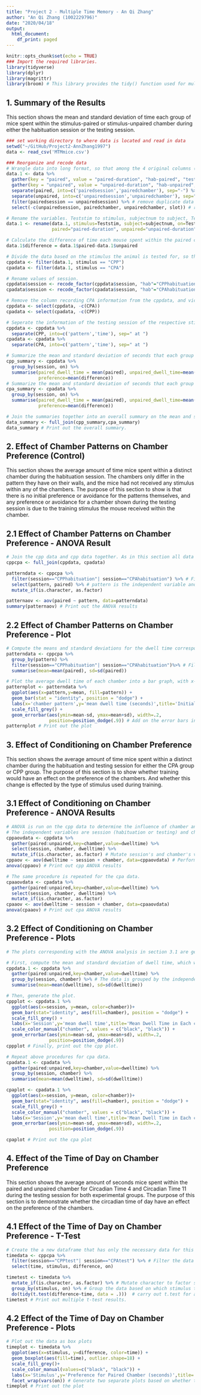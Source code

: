 ```yaml
---
title: "Project 2 - Multiple Time Memory - An Qi Zhang"
author: "An Qi Zhang (1002229796)"
date: "2020/04/18"
output:
  html_document:
    df_print: paged
---
```


```r
knitr::opts_chunk$set(echo = TRUE)
### Import the required libraries.
library(tidyverse)
library(dplyr)
library(magrittr) 
library(broom) # This library provides the tidy() function used for multiple t-tests in section 4
```

## 1. Summary of the Results
This section shows the mean and standard deviation of time each group of mice spent within the stimulus-paired or stimulus-unpaired chamber during either the habituation session or the testing session.

```r
### set working directory to where data is located and read in data
setwd("~/GitHub/Project2-AnnZhang1997")
data <- read_csv('MTMmice.csv')

### Reorganize and recode data
# Wrangle data into long format, so that among the 4 original columns ("hab-paired", "hab-unpaired", "test-paired", and "test-unpaired"), "hab" and "test" will become keys, while the original values will be gathered under two new columns "paired-duration" and "unpaired-duration". 
data.1 <- data %>%
  gather(key = "paired", value = "paired-duration", "hab-paired", "test-paired") %>%
  gather(key = "unpaired", value = "unpaired-duration", "hab-unpaired", "test-unpaired") %>% # Two gather commands are used to gather the data under two new value columns
  separate(paired, into=c('pairedsession','pairedchamber'), sep="-") %>% 
  separate(unpaired, into=c('unpairedsession','unpairedchamber'), sep="-") %>%
  filter(pairedsession == unpairedsession) %>% # remove duplicate data
  select(-c(unpairedsession, pairedchamber, unpairedchamber, slot)) # remove the columns that won't be used during data processing (pairedchamber, unpairedchamber, and slot) and the column that is the duplicate of another column (unpairedsession of pairedsession)

# Rename the variables. Teststim to stimulus, subjectnum to subject, TestON to on, pairedsession to session.
data.1 <- rename(data.1, stimulus=Teststim, subject=subjectnum, on=TestON, session=pairedsession,
                 paired="paired-duration", unpaired="unpaired-duration")

# Calculate the difference of time each mouse spent within the paired chamber and the unpaired chamber for during each session.
data.1$difference = data.1$paired-data.1$unpaired

# Divide the data based on the stimulus the animal is tested for, so that one set of data will contain all data of the preference (cpp) groups, and the other set of data will contain all data of the avoidance (cpa) groups.
cppdata <- filter(data.1, stimulus == "CPP")
cpadata <- filter(data.1, stimulus == "CPA")

# Rename values of session.
cppdata$session <- recode_factor(cppdata$session, "hab"="CPPhabituation", "test"="CPPtest")
cpadata$session <- recode_factor(cpadata$session, "hab"="CPAhabituation", "test"="CPAtest")

# Remove the column recording CPA information from the cppdata, and vice versa.
cppdata <- select(cppdata, -c(CPA))
cpadata <- select(cpadata, -c(CPP))

# Seperate the information of the testing session of the respective stimulus into two new columns recording the pattern of the chamber that is paired with the stimulus (pattern), and the time of day the training of the stimulus was given (time).
cppdata <- cppdata %>% 
  separate(CPP, into=c('pattern','time'), sep=" at ")
cpadata <- cpadata %>% 
  separate(CPA, into=c('pattern','time'), sep=" at ")

# Summarize the mean and standard deviation of seconds that each group of mice tested for preference spent within the stimulus-paired or stimulus-unpaired chamber during either session.
cpp_summary <- cppdata %>%
  group_by(session, on) %>%
  summarise(paired_dwell_time = mean(paired), unpaired_dwell_time=mean(unpaired), 
            preference=mean(difference))
# Summarize the mean and standard deviation of seconds that each group of mice tested for avoidance spent within the stimulus-paired or stimulus-unpaired chamber during either session.
cpa_summary <- cpadata %>%
  group_by(session, on) %>%
  summarise(paired_dwell_time = mean(paired), unpaired_dwell_time=mean(unpaired), 
            preference=mean(difference))

# Join the summaries together into an overall summary on the mean and standard deviation of seconds that each group spent within either chamber during either session for all the experiment groups.
data_summary <- full_join(cpp_summary,cpa_summary)
data_summary # Print out the overall summary.
```
## 2. Effect of Chamber Patterns on Chamber Preference (Control)
This section shows the average amount of time mice spent within a distinct chamber during the habituation session. The chambers only differ in the pattern they have on their walls, and the mice had not received any stimulus within any of the chambers.
The purpose of this section to show is that there is no initial preference or avoidance for the patterns themselves, and any preference or avoidance for a chamber shown during the testing session is due to the training stimulus the mouse received within the chamber.

## 2.1 Effect of Chamber Patterns on Chamber Preference - ANOVA Result
```r
# Join the cpp data and cpp data together. As in this section all data that involves the stimulus will not be used.
cppcpa <- full_join(cppdata, cpadata)

patterndata <- cppcpa %>%
  filter(session=="CPPhabituation"| session=="CPAhabituation") %>% # Filter the data so that only the habituation session data is included.
  select(pattern, paired) %>% # pattern is the independent variable and paired is the dependent variable.
  mutate_if(is.character, as.factor)

patternaov <- aov(paired ~ pattern, data=patterndata)
summary(patternaov) # Print out the ANOVA results
```
## 2.2 Effect of Chamber Patterns on Chamber Preference - Plot
```r
# Compute the means and standard deviations for the dwell time corresponding with each pattern.
patterndata <- cppcpa %>%
  group_by(pattern) %>%
  filter(session=="CPPhabituation"| session=="CPAhabituation")%>% # Filter the data so that only the habituation session data is included.
  summarise(mean=mean(paired), sd=sd(paired))

# Plot the average dwell time of each chamber into a bar graph, with x-axis being the pattern of the chamber and the y-axis being the mean dwell time.
patternplot <- patterndata %>%
  ggplot(aes(x=pattern,y=mean, fill=pattern)) +
  geom_bar(stat = "identity", position = "dodge") +
  labs(x='chamber pattern',y='mean dwell time (seconds)',title='Initial Preference for Chamber Pattern') +
  scale_fill_grey() +
  geom_errorbar(aes(ymin=mean-sd, ymax=mean+sd), width=.2,
                position=position_dodge(.9)) # Add on the error bars indicating the standard deviation.
patternplot # Print out the plot
```
## 3. Effect of Conditioning on Chamber Preference
This section shows the average amount of time mice spent within a distinct chamber during the habituation and testing session for either the CPA group or CPP group. 
The purpose of this section is to show whether training would have an effect on the preference of the chambers. And whether this change is effected by the type of stimulus used during training.


## 3.1 Effect of Conditioning on Chamber Preference - ANOVA Results
```r
# ANOVA is run on the cpp data to determine the influence of chamber and training on dwell time.
# The independent variables are session (habituation or testing) and chamber (paired and unpaired). 
cppaovdata <- cppdata %>% 
  gather(paired:unpaired,key=chamber,value=dwelltime) %>%
  select(session, chamber, dwelltime) %>%
  mutate_if(is.character, as.factor) # Mutate session's and chamber's values to factors.
cppaov <- aov(dwelltime ~ session + chamber, data=cppaovdata) # Perform ANOVA
anova(cppaov) # Print out cpp ANOVA results

# The same procedure is repeated for the cpa data.
cpaaovdata <- cpadata %>%
  gather(paired:unpaired,key=chamber,value=dwelltime) %>%
  select(session, chamber, dwelltime) %>%
  mutate_if(is.character, as.factor)
cpaaov <- aov(dwelltime ~ session + chamber, data=cpaaovdata)
anova(cpaaov) # Print out cpa ANOVA results
```

## 3.2 Effect of Conditioning on Chamber Preference - Plots
```r
# The plots corresponding with the ANOVA analysis in section 3.1 are generated.

# First, compute the mean and standard deviation of dwell time, which would be used to generate the plots.
cppdata.1 <- cppdata %>%
  gather(paired:unpaired,key=chamber,value=dwelltime) %>% 
  group_by(session, chamber) %>% # The data is grouped by the independent variables.
  summarise(mean=mean(dwelltime), sd=sd(dwelltime))

# Then, generate the plot.
cppplot <- cppdata.1 %>% 
  ggplot(aes(x=session, y=mean, color=chamber))+
  geom_bar(stat="identity", aes(fill=chamber), position = "dodge") +
  scale_fill_grey() +
  labs(x='Session',y='mean dwell time',title='Mean Dwell Time in Each chamber Before and After CPP Conditioning (seconds)') +
  scale_color_manual("chamber", values = c("black", "black")) +
  geom_errorbar(aes(ymin=mean-sd, ymax=mean+sd), width=.2,
                position=position_dodge(.9))
cppplot # Finally, print out the cpp plot.

# Repeat above procedures for cpa data.
cpadata.1 <- cpadata %>%
  gather(paired:unpaired,key=chamber,value=dwelltime) %>% 
  group_by(session, chamber) %>%
  summarise(mean=mean(dwelltime), sd=sd(dwelltime))

cpaplot <- cpadata.1 %>%
  ggplot(aes(x=session, y=mean, color=chamber))+
  geom_bar(stat="identity", aes(fill=chamber), position = "dodge") +
  scale_fill_grey() +
  scale_color_manual("chamber", values = c("black", "black")) +
  labs(x='Session',y='mean dwell time',title='Mean Dwell Time in Each chamber Before and After CPA Conditioning (seconds)') +
  geom_errorbar(aes(ymin=mean-sd, ymax=mean+sd), width=.2,
                position=position_dodge(.9))

cpaplot # Print out the cpa plot
```
## 4. Effect of the Time of Day on Chamber Preference
This section shows the average amount of seconds mice spent within the paired and unpaired chamber for Circadian Time 4 and Circadian Time 11 during the testing session for both experimental groups. 
The purpose of this section is to demonstrate whether the circadian time of day have an effect on the preference of the chambers.

## 4.1 Effect of the Time of Day on Chamber Preference - T-Test
```r
# Create the a new dataframe that has only the necessary data for this question
timedata <- cppcpa %>%
  filter(session=="CPPtest"| session=="CPAtest") %>% # Filter the data so that only data of the testing session is included
  select(time, stimulus, difference, on)

timetest <- timedata %>% 
  mutate_if(is.character, as.factor) %>% # Mutate character to factor so that they can be used for t.test
  group_by(stimulus, on) %>% # Group the data based on which stimulus the subject is tested for (CPA or CPP) and whether the time of testing matches the time of training (ON or OFF)
  do(tidy(t.test(difference~time, data = .)))  # carry out t.test for all the groups simultaneously
timetest # Print out multiple t-test results.
```


## 4.2 Effect of the Time of Day on Chamber Preference - Plots
```r
# Plot out the data as box plots
timeplot <- timedata %>%
  ggplot(aes(x=stimulus, y=difference, color=time)) +
  geom_boxplot(aes(fill=time), outlier.shape=18) +
  scale_fill_grey()+
  scale_color_manual(values=c("black", "black")) +
  labs(x='Stimulus',y='Preference for Paired Chamber (seconds)',title='Mean Preference for the Paired Chamber at Either Testing Time') +
  facet_wrap(vars(on)) # Generate two separate plots based on whether the time of testing matches the time of training
timeplot # Print out the plot
```